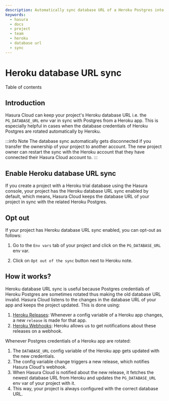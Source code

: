 ```yaml
---
description: Automatically sync database URL of a Heroku Postgres into a Hasura Cloud project
keywords:
  - hasura
  - docs
  - project
  - team
  - heroku
  - database url
  - sync
---
```



# Heroku database URL sync

<CustomTOCListHead>Table of contents</CustomTOCListHead>
<TOCInline toc={toc} />

## Introduction

Hasura Cloud can keep your project's Heroku database URL i.e. the `PG_DATABASE_URL` env var in sync with Postgres from a Heroku app. This is especially helpful in cases when the database credentials of Heroku Postgres are rotated automatically by Heroku.

:::info Note 
The database sync automatically gets disconnected if you transfer the ownership of your project to another account. The new project owner can restart the sync with the Heroku account that they have connected their Hasura Cloud account to. 
:::

## Enable Heroku database URL sync

If you create a project with a Heroku trial database using the Hasura console, your project has the Heroku database URL sync enabled by default, which means, Hasura Cloud keeps the database URL of your project in sync with the related Heroku Postgres.

## Opt out

If your project has Heroku database URL sync enabled, you can opt-out as follows:

1.  Go to the `Env vars` tab of your project and click on the `PG_DATABASE_URL` env var.

2.  Click on `Opt out of the sync` button next to Heroku note.

    <Thumbnail
      src="/img/graphql/cloud/projects/heroku-db-sync-enabled.png"
      alt="Add collaborator"
      width="1100px"
    />

## How it works?

Heroku database URL sync is useful because Postgres credentials of Heroku Postgres are sometimes rotated thus making the old database URL invalid. Hasura Cloud listens to the changes in the database URL of your app and keeps the project updated. This is done using:

1.  [Heroku Releases](https://devcenter.heroku.com/articles/releases): Whenever a config variable of a Heroku app changes, a new `release` is made for that app.
2.  [Heroku Webhooks](https://devcenter.heroku.com/articles/app-webhooks): Heroku allows us to get notifications about these releases on a webhook.

Whenever Postgres credentials of a Heroku app are rotated:

1.  The `DATABASE_URL` config variable of the Heroku app gets updated with the new credentials.
2.  The config variable change triggers a new release, which notifies Hasura Cloud's webhook.
3.  When Hasura Cloud is notified about the new release, it fetches the newest database URL from Heroku and updates the `PG_DATABASE_URL` env var of your project with it.
4.  This way, your project is always configured with the correct database URL.
